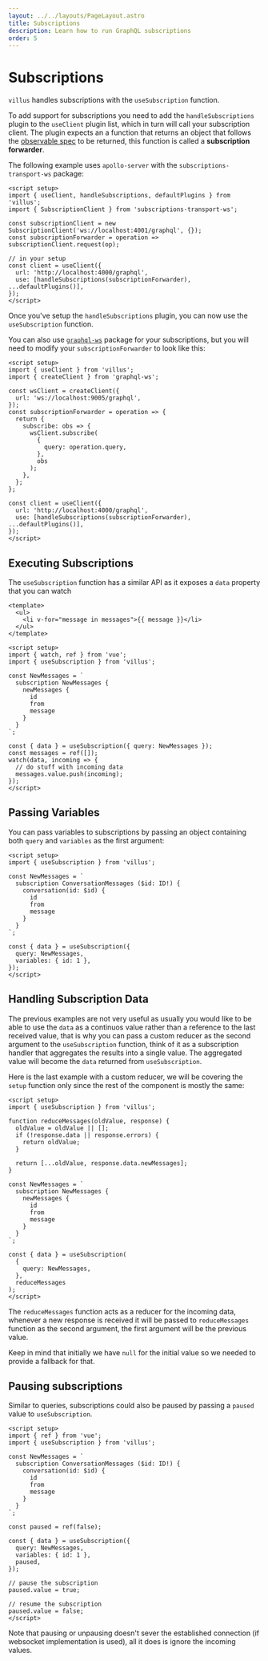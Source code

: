 ```yaml
---
layout: ../../layouts/PageLayout.astro
title: Subscriptions
description: Learn how to run GraphQL subscriptions
order: 5
---
```


# Subscriptions

`villus` handles subscriptions with the `useSubscription` function.

To add support for subscriptions you need to add the `handleSubscriptions` plugin to the `useClient` plugin list, which in turn will call your subscription client. The plugin expects an a function that returns an object that follows the [observable spec](https://github.com/tc39/proposal-observable) to be returned, this function is called a **subscription forwarder**.

The following example uses `apollo-server` with the `subscriptions-transport-ws` package:

```vue
<script setup>
import { useClient, handleSubscriptions, defaultPlugins } from 'villus';
import { SubscriptionClient } from 'subscriptions-transport-ws';

const subscriptionClient = new SubscriptionClient('ws://localhost:4001/graphql', {});
const subscriptionForwarder = operation => subscriptionClient.request(op);

// in your setup
const client = useClient({
  url: 'http://localhost:4000/graphql',
  use: [handleSubscriptions(subscriptionForwarder), ...defaultPlugins()],
});
</script>
```

Once you've setup the `handleSubscriptions` plugin, you can now use the `useSubscription` function.

<doc-tip>
  
You can also use [`graphql-ws`](https://github.com/enisdenjo/graphql-ws) package for your subscriptions, but you will need to modify your `subscriptionForwarder` to look like this:

```vue
<script setup>
import { useClient } from 'villus';
import { createClient } from 'graphql-ws';

const wsClient = createClient({
  url: 'ws://localhost:9005/graphql',
});
const subscriptionForwarder = operation => {
  return {
    subscribe: obs => {
      wsClient.subscribe(
        {
          query: operation.query,
        },
        obs
      );
    },
  };
};

const client = useClient({
  url: 'http://localhost:4000/graphql',
  use: [handleSubscriptions(subscriptionForwarder), ...defaultPlugins()],
});
</script>
```

</doc-tip>

## Executing Subscriptions

The `useSubscription` function has a similar API as it exposes a `data` property that you can watch

```vue
<template>
  <ul>
    <li v-for="message in messages">{{ message }}</li>
  </ul>
</template>

<script setup>
import { watch, ref } from 'vue';
import { useSubscription } from 'villus';

const NewMessages = `
  subscription NewMessages {
    newMessages {
      id
      from
      message
    }
  }
`;

const { data } = useSubscription({ query: NewMessages });
const messages = ref([]);
watch(data, incoming => {
  // do stuff with incoming data
  messages.value.push(incoming);
});
</script>
```

## Passing Variables

You can pass variables to subscriptions by passing an object containing both `query` and `variables` as the first argument:

```vue
<script setup>
import { useSubscription } from 'villus';

const NewMessages = `
  subscription ConversationMessages ($id: ID!) {
    conversation(id: $id) {
      id
      from
      message
    }
  }
`;

const { data } = useSubscription({
  query: NewMessages,
  variables: { id: 1 },
});
</script>
```

## Handling Subscription Data

The previous examples are not very useful as usually you would like to be able to use the `data` as a continuos value rather than a reference to the last received value, that is why you can pass a custom reducer as the second argument to the `useSubscription` function, think of it as a subscription handler that aggregates the results into a single value. The aggregated value will become the `data` returned from `useSubscription`.

Here is the last example with a custom reducer, we will be covering the `setup` function only since the rest of the component is mostly the same:

```vue
<script setup>
import { useSubscription } from 'villus';

function reduceMessages(oldValue, response) {
  oldValue = oldValue || [];
  if (!response.data || response.errors) {
    return oldValue;
  }

  return [...oldValue, response.data.newMessages];
}

const NewMessages = `
  subscription NewMessages {
    newMessages {
      id
      from
      message
    }
  }
`;

const { data } = useSubscription(
  {
    query: NewMessages,
  },
  reduceMessages
);
</script>
```

The `reduceMessages` function acts as a reducer for the incoming data, whenever a new response is received it will be passed to `reduceMessages` function as the second argument, the first argument will be the previous value.

<doc-tip>

Keep in mind that initially we have `null` for the initial value so we needed to provide a fallback for that.

</doc-tip>

## Pausing subscriptions

Similar to queries, subscriptions could also be paused by passing a `paused` value to `useSubscription`.

```vue
<script setup>
import { ref } from 'vue';
import { useSubscription } from 'villus';

const NewMessages = `
  subscription ConversationMessages ($id: ID!) {
    conversation(id: $id) {
      id
      from
      message
    }
  }
`;

const paused = ref(false);

const { data } = useSubscription({
  query: NewMessages,
  variables: { id: 1 },
  paused,
});

// pause the subscription
paused.value = true;

// resume the subscription
paused.value = false;
</script>
```

Note that pausing or unpausing doesn't sever the established connection (if websocket implementation is used), all it does is ignore the incoming values.
